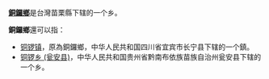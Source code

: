 '''[[銅鑼鄉|銅鑼鄉]]'''是台灣苗栗縣下辖的一个乡。

'''銅鑼鄉'''還可以指：
* [[铜锣镇|铜锣镇]]，原為銅鑼鄉，中华人民共和国四川省宜宾市长宁县下辖的一个鎮。
* [[铜锣乡_(瓮安县)|铜锣乡 (瓮安县)]]，中华人民共和国贵州省黔南布依族苗族自治州瓮安县下辖的一个乡。

{{disambiguation|T銅鑼鄉|Cat=三字乡名消歧义}}
